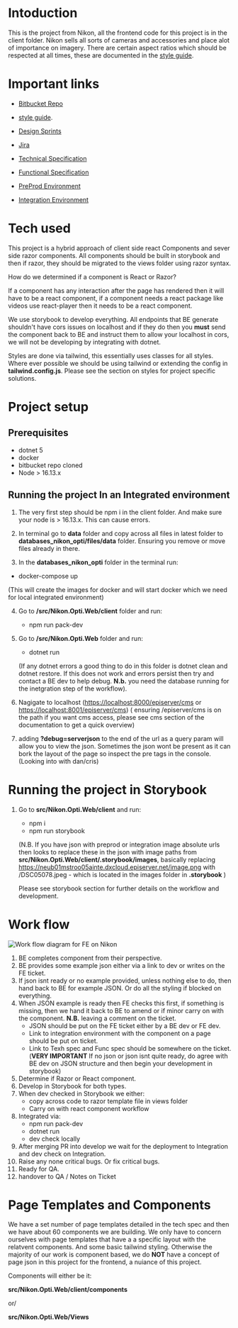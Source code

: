 
<Meta title="Documentation / Introduction" />

# Intoduction

This is the project from Nikon, all the frontend
code for this project is in the client folder. Nikon
sells all sorts of cameras and accessories and place
alot of importance on imagery. There are certain aspect
ratios which should be respected at all times, these
are documented in the [style guide](https://www.figma.com/proto/Nsdf8VyJ5TtQ7qRGbkMsKL/%E2%AD%90-Nikon-Design-System?page-id=2%3A14&node-id=41%3A10278&viewport=241%2C48%2C0.07&scaling=scale-down-width&starting-point-node-id=41%3A10278).

# Important links

- [Bitbucket Repo](https://bitbucket.org/buildingblocks/nikon-opti-dxp/src/develop/)

- [style guide](https://www.figma.com/proto/Nsdf8VyJ5TtQ7qRGbkMsKL/%E2%AD%90-Nikon-Design-System?page-id=2%3A14&node-id=41%3A10278&viewport=241%2C48%2C0.07&scaling=scale-down-width&starting-point-node-id=41%3A10278).
- [Design Sprints](<https://www.figma.com/file/zVt5JTVJOeP3Grimu8pkTW/%E2%AD%90-Nikon-Design-Sprints-(Roboto)?node-id=1333%3A409536>)
- [Jira](https://dept-uk.atlassian.net/jira/software/c/projects/NIKDD/boards/665)
- [Technical Specification](https://dept-uk.atlassian.net/wiki/spaces/clientnik/pages/8800623311436965349/33430+02+Technical+Specification)
- [Functional Specification](https://dept-uk.atlassian.net/wiki/spaces/clientnik/pages/8800623311436965764/08+Functional+Specification)

- [PreProd Environment](https://neub01mstroo05aprep.dxcloud.episerver.net/)
- [Integration Environment](https://neub01mstroo05ainte.dxcloud.episerver.net/)

# Tech used

This project is a hybrid approach of client side react Components
and sever side razor components. All components should be built in storybook
and then if razor, they should be migrated to the views folder using
razor syntax.

How do we determined if a component is React or Razor?

If a component has any interaction after the page has rendered then
it will have to be a react component, if a component needs a react package
like videos use react-player then it needs to be a react component.

We use storybook to develop everything. All endpoints that BE generate
shouldn't have cors issues on localhost and if they do then you **must**
send the component back to BE and instruct them to allow your localhost
in cors, we will not be developing by integrating with dotnet.

Styles are done via tailwind, this essentially uses classes for all styles.
Where ever possible we should be using tailwind or extending the config in
**tailwind.config.js**. Please see the section on styles for project specific
solutions.

# Project setup

## Prerequisites

- dotnet 5
- docker
- bitbucket repo cloned
- Node > 16.13.x

## Running the project In an Integrated environment

1. The very first step should be npm i in the client folder. And make sure your node
   is > 16.13.x. This can cause errors.

2. In terminal go to **data** folder and copy across all files in latest folder
   to **databases_nikon_opti/files/data** folder. Ensuring you remove or move files
   already in there.
3. In the **databases_nikon_opti** folder in the terminal run:

- docker-compose up

(This will create the images for docker and will start docker which we need for local integrated environment)

4. Go to **/src/Nikon.Opti.Web/client** folder and run:

   - npm run pack-dev

5. Go to **/src/Nikon.Opti.Web** folder and run:

   - dotnet run

   (If any dotnet errors a good thing to do in this folder is dotnet clean and dotnet restore. If this
   does not work and errors persist then try and contact a BE dev to help debug. **N.b.** you need the
   database running for the inetgration step of the workflow).

6. Nagigate to localhost ([https://localhost:8000/episerver/cms](https://localhost:8000/episerver/cms) or [https://localhost:8001/episerver/cms](https://localhost:8001/episerver/cms))
   ( ensuring /episerver/cms is on the path if you want cms access, please
   see cms section of the documentation to get a quick overview)

7. adding **?debug=serverjson** to the end of the url as a query param will allow you to view the json.
   Sometimes the json wont be present as it can bork the layout of the page so inspect the pre tags in the console.
   (Looking into with dan/cris)

# Running the project in Storybook

1. Go to **src/Nikon.Opti.Web/client** and run:

   - npm i
   - npm run storybook

   (N.B. If you have json with preprod or integration image absolute urls then looks to replace
   these in the json with image paths from **src/Nikon.Opti.Web/client/.storybook/images**, basically
   replacing https://neub01mstroo05ainte.dxcloud.episerver.net/image.png with /DSC05078.jpeg - which is
   located in the images folder in **.storybook** )

   Please see storybook section for further details on the workflow and development.

# Work flow

![Work flow diagram for FE on Nikon](/work-flow-diagram.drawio.png)

1. BE completes component from their perspective.
2. BE provides some example json either via a link to
   dev or writes on the FE ticket.
3. If json isnt ready or no example provided, unless nothing else
   to do, then hand back to BE for example JSON. Or do all the styling
   if blocked on everything.
4. When JSON example is ready then FE checks this first, if something is missing,
   then we hand it back to BE to amend or if minor carry on with the component. **N.B.** leaving
   a comment on the ticket.
   - JSON should be put on the FE ticket either by a BE dev or FE dev.
   - Link to integration environment with the component on a page should be put on ticket.
   - Link to Texh spec and Func spec should be somewhere on the ticket.
     (**VERY IMPORTANT** If no json or json isnt quite ready, do agree with BE dev on JSON
     structure and then begin your development in storybook)
5. Determine if Razor or React component.
6. Develop in Storybook for both types.
7. When dev checked in Storybook we either:
   - copy across code to razor template file in views folder
   - Carry on with react component workflow
8. Integrated via:
   - npm run pack-dev
   - dotnet run
   - dev check locally
9. After merging PR into develop we wait for the deployment to Integration
   and dev check on Integration.
10. Raise any none critical bugs. Or fix critical bugs.
11. Ready for QA.
12. handover to QA / Notes on Ticket

# Page Templates and Components

We have a set number of page templates detailed in the tech spec and then we have about 60
components we are building. We only have to concern ourselves with page templates that have a
a specific layout with the relatvent components. And some basic tailwind styling. Otherwise
the majority of our work is component based, we do **NOT** have a concept of page json in this
project for the frontend, a nuiance of this project.

Components will either be it:

**src/Nikon.Opti.Web/client/components**

or/

**src/Nikon.Opti.Web/Views**
